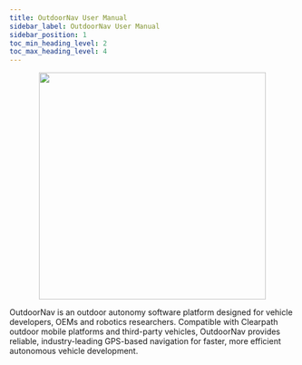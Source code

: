 ---
title: OutdoorNav User Manual
sidebar_label: OutdoorNav User Manual
sidebar_position: 1
toc_min_heading_level: 2
toc_max_heading_level: 4
---

<center>
  <figure>
    <img src="/img/outdoornav_images/coverpage.png" width="400px" />
  </figure>
</center>

OutdoorNav is an outdoor autonomy software platform designed for vehicle developers,
OEMs and robotics researchers. Compatible with Clearpath outdoor mobile platforms
and third-party vehicles, OutdoorNav provides reliable, industry-leading GPS-based
navigation for faster, more efficient autonomous vehicle development.